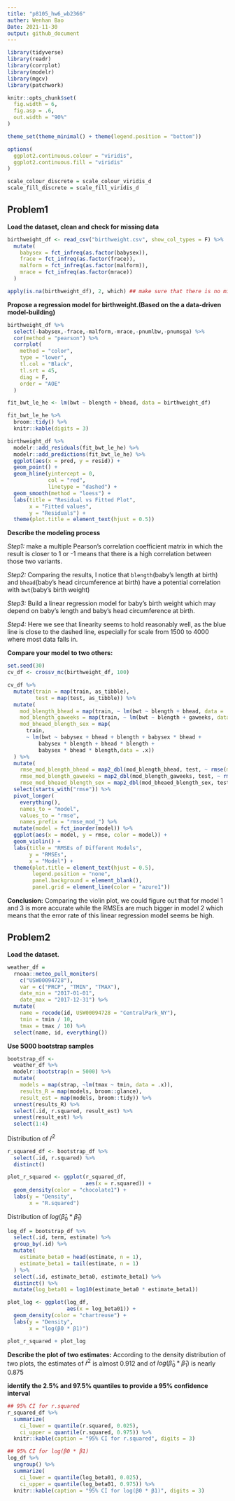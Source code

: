 ```yaml
---
title: "p8105_hw6_wb2366"
auther: Wenhan Bao
Date: 2021-11-30
output: github_document
---
```


```r
library(tidyverse)
library(readr)
library(corrplot)
library(modelr)
library(mgcv)
library(patchwork)

knitr::opts_chunk$set(
  fig.width = 6,
  fig.asp = .6,
  out.width = "90%"
)

theme_set(theme_minimal() + theme(legend.position = "bottom"))

options(
  ggplot2.continuous.colour = "viridis",
  ggplot2.continuous.fill = "viridis"
)

scale_colour_discrete = scale_colour_viridis_d
scale_fill_discrete = scale_fill_viridis_d
```


## Problem1

**Load the dataset, clean and check for missing data**

```r
birthweight_df <- read_csv("birthweight.csv", show_col_types = F) %>%
  mutate(
    babysex = fct_infreq(as.factor(babysex)),
    frace = fct_infreq(as.factor(frace)),
    malform = fct_infreq(as.factor(malform)),
    mrace = fct_infreq(as.factor(mrace))
  )

apply(is.na(birthweight_df), 2, which) ## make sure that there is no missing value
```

**Propose a regression model for birthweight.(Based on the a data-driven model-building)** 

```r
birthweight_df %>%
  select(-babysex,-frace,-malform,-mrace,-pnumlbw,-pnumsga) %>%
  cor(method = "pearson") %>%
  corrplot(
    method = "color",
    type = "lower",
    tl.col = "Black",
    tl.srt = 45,
    diag = F,
    order = "AOE"
  )
```

```r
fit_bwt_le_he <- lm(bwt ~ blength + bhead, data = birthweight_df) 

fit_bwt_le_he %>%   
  broom::tidy() %>% 
  knitr::kable(digits = 3)
```

```r
birthweight_df %>%
  modelr::add_residuals(fit_bwt_le_he) %>%
  modelr::add_predictions(fit_bwt_le_he) %>%
  ggplot(aes(x = pred, y = resid)) +
  geom_point() +
  geom_hline(yintercept = 0,
             col = "red",
             linetype = "dashed") +
  geom_smooth(method = "loess") +
  labs(title = "Residual vs Fitted Plot",
       x = "Fitted values",
       y = "Residuals") +
  theme(plot.title = element_text(hjust = 0.5))
```

**Describe the modeling process**

*Step1:* make a multiple Pearson's correlation coefficient matrix in which the result is closer to 1 or -1 means that there is a high correlation between those two variants.

*Step2:* Comparing the results, I notice that `blength`(baby’s length at birth) and `bhead`(baby’s head circumference at birth) have a potential correlation with `bwt`(baby's birth weight)

*Step3:* Build a linear regression model for baby's birth weight which may depend on baby’s length and baby’s head circumference at birth.

*Step4:* Here we see that linearity seems to hold reasonably well, as the blue line is close to the dashed line, especially for scale from 1500 to 4000 where most data falls in.


**Compare your model to two others:**

```r
set.seed(30)
cv_df <- crossv_mc(birthweight_df, 100) 

cv_df %>%
  mutate(train = map(train, as_tibble),
         test = map(test, as_tibble)) %>%
  mutate(
    mod_blength_bhead = map(train, ~ lm(bwt ~ blength + bhead, data = .x)),
    mod_blength_gaweeks = map(train, ~ lm(bwt ~ blength + gaweeks, data = .x)),
    mod_bheaed_blength_sex = map(
      train,
      ~ lm(bwt ~ babysex + bhead + blength + babysex * bhead + 
          babysex * blength + bhead * blength + 
          babysex * bhead * blength,data = .x))
  ) %>%
  mutate(
    rmse_mod_blength_bhead = map2_dbl(mod_blength_bhead, test, ~ rmse(model = .x, data = .y)),
    rmse_mod_blength_gaweeks = map2_dbl(mod_blength_gaweeks, test, ~ rmse(model = .x, data = .y)),
    rmse_mod_bheaed_blength_sex = map2_dbl(mod_bheaed_blength_sex, test, ~ rmse(model = .x, data = .y))) %>% 
  select(starts_with("rmse")) %>% 
  pivot_longer(
    everything(),
    names_to = "model", 
    values_to = "rmse",
    names_prefix = "rmse_mod_") %>% 
  mutate(model = fct_inorder(model)) %>% 
  ggplot(aes(x = model, y = rmse, color = model)) + 
  geom_violin() + 
  labs(title = "RMSEs of Different Models",
       y = "RMSEs",
       x = "Model") +
  theme(plot.title = element_text(hjust = 0.5),
        legend.position = "none",
        panel.background = element_blank(),
        panel.grid = element_line(color = "azure1"))
```

**Conclusion:** Comparing the violin plot, we could figure out that for model 1 and 3 is more accurate while the RMSEs are much bigger in model 2 which means that the error rate of this linear regression model seems be high.

## Problem2

**Load the dataset.**

```r
weather_df = 
  rnoaa::meteo_pull_monitors(
    c("USW00094728"),
    var = c("PRCP", "TMIN", "TMAX"), 
    date_min = "2017-01-01",
    date_max = "2017-12-31") %>%
  mutate(
    name = recode(id, USW00094728 = "CentralPark_NY"),
    tmin = tmin / 10,
    tmax = tmax / 10) %>%
  select(name, id, everything())
```

**Use 5000 bootstrap samples**  

```r
bootstrap_df <- 
  weather_df %>% 
  modelr::bootstrap(n = 5000) %>% 
  mutate(
    models = map(strap, ~lm(tmax ~ tmin, data = .x)),
    results_R = map(models, broom::glance),
    result_est = map(models, broom::tidy)) %>%
  unnest(results_R) %>% 
  select(.id, r.squared, result_est) %>% 
  unnest(result_est) %>% 
  select(1:4)
```

Distribution of $\hat{r}^2$

```r
r_squared_df <- bootstrap_df %>%
  select(.id, r.squared) %>%
  distinct()

plot_r_squared <- ggplot(r_squared_df,
                         aes(x = r.squared)) +
  geom_density(color = "chocolate1") +
  labs(y = "Density",
       x = "R.squared")  
```

Distribution of $log(\hat{\beta}_0 \ast \hat{\beta}_1)$

```r
log_df = bootstrap_df %>%
  select(.id, term, estimate) %>%
  group_by(.id) %>%
  mutate(
    estimate_beta0 = head(estimate, n = 1),
    estimate_beta1 = tail(estimate, n = 1)
  ) %>%
  select(.id, estimate_beta0, estimate_beta1) %>%
  distinct() %>%
  mutate(log_beta01 = log10(estimate_beta0 * estimate_beta1))

plot_log <- ggplot(log_df, 
                   aes(x = log_beta01)) +
  geom_density(color = "chartreuse") +
  labs(y = "Density",
       x = "log(β0 * β1)")

plot_r_squared + plot_log
```

**Describe the plot of two estimates:**
According to the density distribution of two plots, the estimates of $\hat{r}^2$ is almost 0.912 and of $log(\hat{\beta}_0 \ast \hat{\beta}_1)$ is nearly 0.875


**identify the 2.5% and 97.5% quantiles to provide a 95% confidence interval**

```r
## 95% CI for r.squared
r_squared_df %>% 
  summarize(
    ci_lower = quantile(r.squared, 0.025), 
    ci_upper = quantile(r.squared, 0.975)) %>% 
  knitr::kable(caption = "95% CI for r.squared", digits = 3)

## 95% CI for log(β0 * β1)
log_df %>% 
  ungroup() %>% 
  summarize(
    ci_lower = quantile(log_beta01, 0.025), 
    ci_upper = quantile(log_beta01, 0.975)) %>% 
  knitr::kable(caption = "95% CI for log(β0 * β1)", digits = 3)

```




